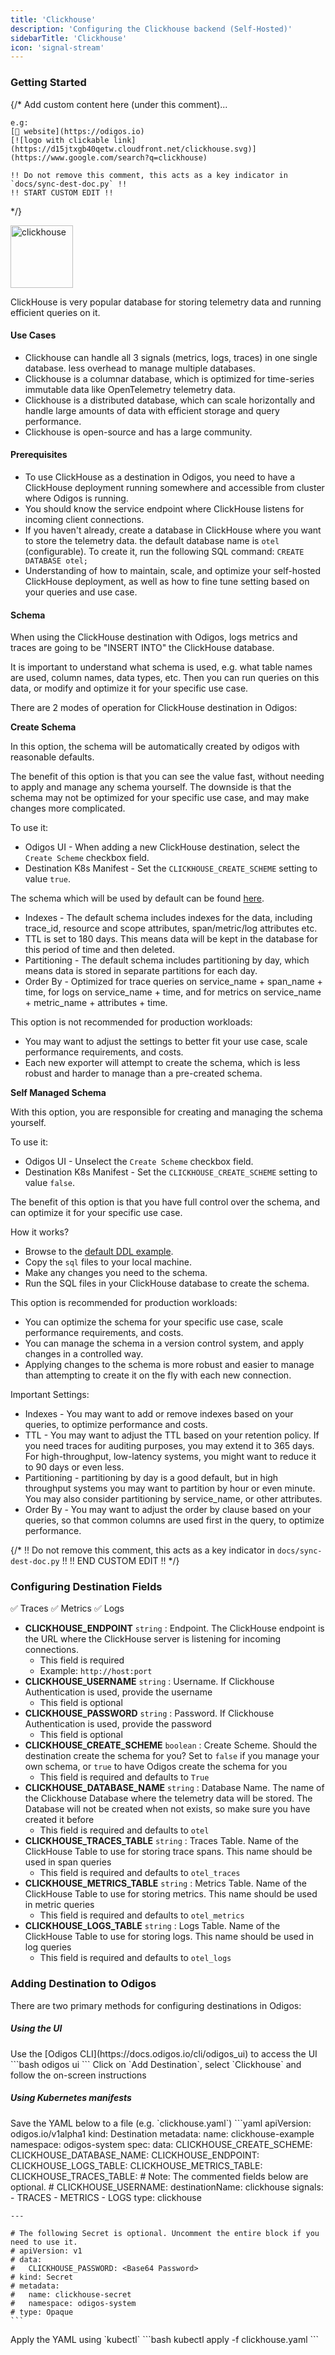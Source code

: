 ```yaml
---
title: 'Clickhouse'
description: 'Configuring the Clickhouse backend (Self-Hosted)'
sidebarTitle: 'Clickhouse'
icon: 'signal-stream'
---
```


### Getting Started

{/*
    Add custom content here (under this comment)...

    e.g:
    [🔗 website](https://odigos.io)
    [![logo with clickable link](https://d15jtxgb40qetw.cloudfront.net/clickhouse.svg)](https://www.google.com/search?q=clickhouse)

    !! Do not remove this comment, this acts as a key indicator in `docs/sync-dest-doc.py` !!
    !! START CUSTOM EDIT !!
*/}

<img src='https://d15jtxgb40qetw.cloudfront.net/clickhouse.svg' alt='clickhouse' width="100" height="100" className="not-prose" />

ClickHouse is very popular database for storing telemetry data and running efficient queries on it.

#### Use Cases

- Clickhouse can handle all 3 signals (metrics, logs, traces) in one single database. less overhead to manage multiple databases.
- Clickhouse is a columnar database, which is optimized for time-series immutable data like OpenTelemetry telemetry data.
- Clickhouse is a distributed database, which can scale horizontally and handle large amounts of data with efficient storage and query performance.
- Clickhouse is open-source and has a large community.

#### Prerequisites

- To use ClickHouse as a destination in Odigos, you need to have a ClickHouse deployment running somewhere and accessible from cluster where Odigos is running.
- You should know the service endpoint where ClickHouse listens for incoming client connections.
- If you haven't already, create a database in ClickHouse where you want to store the telemetry data. the default database name is `otel` (configurable). To create it, run the following SQL command: `CREATE DATABASE otel;`
- Understanding of how to maintain, scale, and optimize your self-hosted ClickHouse deployment, as well as how to fine tune setting based on your queries and use case.

#### Schema

When using the ClickHouse destination with Odigos, logs metrics and traces are going to be "INSERT INTO" the ClickHouse database.

It is important to understand what schema is used, e.g. what table names are used, column names, data types, etc.
Then you can run queries on this data, or modify and optimize it for your specific use case.

There are 2 modes of operation for ClickHouse destination in Odigos:

**Create Schema**

In this option, the schema will be automatically created by odigos with reasonable defaults.

The benefit of this option is that you can see the value fast, without needing to apply and manage any schema yourself.
The downside is that the schema may not be optimized for your specific use case, and may make changes more complicated.

To use it:
- Odigos UI - When adding a new ClickHouse destination, select the `Create Scheme` checkbox field.
- Destination K8s Manifest - Set the `CLICKHOUSE_CREATE_SCHEME` setting to value `true`.

The schema which will be used by default can be found [here](https://github.com/open-telemetry/opentelemetry-collector-contrib/tree/main/exporter/clickhouseexporter/example/default_ddl).

- Indexes - The default schema includes indexes for the data, including trace_id, resource and scope attributes, span/metric/log attributes etc.
- TTL is set to 180 days. This means data will be kept in the database for this period of time and then deleted.
- Partitioning - The default schema includes partitioning by day, which means data is stored in separate partitions for each day.
- Order By - Optimized for trace queries on service_name + span_name + time, for logs on service_name + time, and for metrics on service_name + metric_name + attributes + time.

This option is not recommended for production workloads:
- You may want to adjust the settings to better fit your use case, scale performance requirements, and costs.
- Each new exporter will attempt to create the schema, which is less robust and harder to manage than a pre-created schema.

**Self Managed Schema**

With this option, you are responsible for creating and managing the schema yourself.

To use it:
- Odigos UI - Unselect the `Create Scheme` checkbox field.
- Destination K8s Manifest - Set the `CLICKHOUSE_CREATE_SCHEME` setting to value `false`.

The benefit of this option is that you have full control over the schema, and can optimize it for your specific use case.

How it works?
- Browse to the [default DDL example](https://github.com/open-telemetry/opentelemetry-collector-contrib/tree/main/exporter/clickhouseexporter/example/default_ddl).
- Copy the `sql` files to your local machine.
- Make any changes you need to the schema.
- Run the SQL files in your ClickHouse database to create the schema.

This option is recommended for production workloads:
- You can optimize the schema for your specific use case, scale performance requirements, and costs.
- You can manage the schema in a version control system, and apply changes in a controlled way.
- Applying changes to the schema is more robust and easier to manage than attempting to create it on the fly with each new connection.

Important Settings:
- Indexes - You may want to add or remove indexes based on your queries, to optimize performance and costs.
- TTL - You may want to adjust the TTL based on your retention policy. If you need traces for auditing purposes, you may extend it to 365 days. For high-throughput, low-latency systems, you might want to reduce it to 90 days or even less.
- Partitioning - partitioning by day is a good default, but in high throughput systems you may want to partition by hour or even minute. You may also consider partitioning by service_name, or other attributes.
- Order By - You may want to adjust the order by clause based on your queries, so that common columns are used first in the query, to optimize performance.

{/*
    !! Do not remove this comment, this acts as a key indicator in `docs/sync-dest-doc.py` !!
    !! END CUSTOM EDIT !!
*/}

### Configuring Destination Fields

<Accordion title="Supported Signals:">
  ✅ Traces
  ✅ Metrics
  ✅ Logs
</Accordion>

- **CLICKHOUSE_ENDPOINT** `string` : Endpoint. The ClickHouse endpoint is the URL where the ClickHouse server is listening for incoming connections.
  - This field is required
  - Example: `http://host:port`
- **CLICKHOUSE_USERNAME** `string` : Username. If Clickhouse Authentication is used, provide the username
  - This field is optional
- **CLICKHOUSE_PASSWORD** `string` : Password. If Clickhouse Authentication is used, provide the password
  - This field is optional
- **CLICKHOUSE_CREATE_SCHEME** `boolean` : Create Scheme. Should the destination create the schema for you? Set to `false` if you manage your own schema, or `true` to have Odigos create the schema for you
  - This field is required and defaults to `True`
- **CLICKHOUSE_DATABASE_NAME** `string` : Database Name. The name of the Clickhouse Database where the telemetry data will be stored. The Database will not be created when not exists, so make sure you have created it before
  - This field is required and defaults to `otel`
- **CLICKHOUSE_TRACES_TABLE** `string` : Traces Table. Name of the ClickHouse Table to use for storing trace spans. This name should be used in span queries
  - This field is required and defaults to `otel_traces`
- **CLICKHOUSE_METRICS_TABLE** `string` : Metrics Table. Name of the ClickHouse Table to use for storing metrics. This name should be used in metric queries
  - This field is required and defaults to `otel_metrics`
- **CLICKHOUSE_LOGS_TABLE** `string` : Logs Table. Name of the ClickHouse Table to use for storing logs. This name should be used in log queries
  - This field is required and defaults to `otel_logs`

### Adding Destination to Odigos

There are two primary methods for configuring destinations in Odigos:

##### **Using the UI**

<Steps>
  <Step>
    Use the [Odigos CLI](https://docs.odigos.io/cli/odigos_ui) to access the UI
    ```bash
    odigos ui
    ```
  </Step>
  <Step>
    Click on `Add Destination`, select `Clickhouse` and follow the on-screen instructions
  </Step>
</Steps>

##### **Using Kubernetes manifests**

<Steps>
  <Step>
    Save the YAML below to a file (e.g. `clickhouse.yaml`)
    ```yaml
    apiVersion: odigos.io/v1alpha1
    kind: Destination
    metadata:
      name: clickhouse-example
      namespace: odigos-system
    spec:
      data:
        CLICKHOUSE_CREATE_SCHEME: <Create Scheme>
        CLICKHOUSE_DATABASE_NAME: <Database Name>
        CLICKHOUSE_ENDPOINT: <Endpoint>
        CLICKHOUSE_LOGS_TABLE: <Logs Table>
        CLICKHOUSE_METRICS_TABLE: <Metrics Table>
        CLICKHOUSE_TRACES_TABLE: <Traces Table>
        # Note: The commented fields below are optional.
        # CLICKHOUSE_USERNAME: <Username>
      destinationName: clickhouse
      signals:
      - TRACES
      - METRICS
      - LOGS
      type: clickhouse

    ---

    # The following Secret is optional. Uncomment the entire block if you need to use it.
    # apiVersion: v1
    # data:
    #   CLICKHOUSE_PASSWORD: <Base64 Password>
    # kind: Secret
    # metadata:
    #   name: clickhouse-secret
    #   namespace: odigos-system
    # type: Opaque
    ```
  </Step>
  <Step>
    Apply the YAML using `kubectl`
    ```bash
    kubectl apply -f clickhouse.yaml
    ```
  </Step>
</Steps>